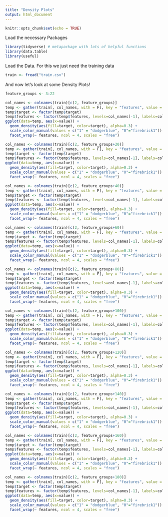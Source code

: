 ---
title: "Density Plots"
output: html_document
---

```{r setup, include=FALSE}
knitr::opts_chunk$set(echo = TRUE)
```

Load the necessary Packages

```{r Packages}

library(tidyverse) # metapackage with lots of helpful functions
library(data.table)
library(useful)

```

Load the Data. For this we just need the training data

```{r Data}

train <- fread("train.csv")

```

And now let's look at some Density Plots!

```{r Data}

feature_groups <- 3:22

col_names <- colnames(train)[c(2, feature_groups)]
temp <- gather(train[, col_names, with = F], key = "features", value = "value", -target)
temp$target <- factor(temp$target)
temp$features <- factor(temp$features, levels=col_names[-1], labels=col_names[-1])
ggplot(data=temp, aes(x=value)) +
  geom_density(aes(fill=target, color=target), alpha=0.3) +
  scale_color_manual(values = c("1" = "dodgerblue", "0"="firebrick1")) +
  facet_wrap(~ features, ncol = 4, scales = "free")

col_names <- colnames(train)[c(2, feature_groups+20)]
temp <- gather(train[, col_names, with = F], key = "features", value = "value", -target)
temp$target <- factor(temp$target)
temp$features <- factor(temp$features, levels=col_names[-1], labels=col_names[-1])
ggplot(data=temp, aes(x=value)) +
  geom_density(aes(fill=target, color=target), alpha=0.3) +
  scale_color_manual(values = c("1" = "dodgerblue", "0"="firebrick1")) +
  facet_wrap(~ features, ncol = 4, scales = "free")

col_names <- colnames(train)[c(2, feature_groups+40)]
temp <- gather(train[, col_names, with = F], key = "features", value = "value", -target)
temp$target <- factor(temp$target)
temp$features <- factor(temp$features, levels=col_names[-1], labels=col_names[-1])
ggplot(data=temp, aes(x=value)) +
  geom_density(aes(fill=target, color=target), alpha=0.3) +
  scale_color_manual(values = c("1" = "dodgerblue", "0"="firebrick1")) +
  facet_wrap(~ features, ncol = 4, scales = "free")

col_names <- colnames(train)[c(2, feature_groups+60)]
temp <- gather(train[, col_names, with = F], key = "features", value = "value", -target)
temp$target <- factor(temp$target)
temp$features <- factor(temp$features, levels=col_names[-1], labels=col_names[-1])
ggplot(data=temp, aes(x=value)) +
  geom_density(aes(fill=target, color=target), alpha=0.3) +
  scale_color_manual(values = c("1" = "dodgerblue", "0"="firebrick1")) +
  facet_wrap(~ features, ncol = 4, scales = "free")

col_names <- colnames(train)[c(2, feature_groups+80)]
temp <- gather(train[, col_names, with = F], key = "features", value = "value", -target)
temp$target <- factor(temp$target)
temp$features <- factor(temp$features, levels=col_names[-1], labels=col_names[-1])
ggplot(data=temp, aes(x=value)) +
  geom_density(aes(fill=target, color=target), alpha=0.3) +
  scale_color_manual(values = c("1" = "dodgerblue", "0"="firebrick1")) +
  facet_wrap(~ features, ncol = 4, scales = "free")

col_names <- colnames(train)[c(2, feature_groups+100)]
temp <- gather(train[, col_names, with = F], key = "features", value = "value", -target)
temp$target <- factor(temp$target)
temp$features <- factor(temp$features, levels=col_names[-1], labels=col_names[-1])
ggplot(data=temp, aes(x=value)) +
  geom_density(aes(fill=target, color=target), alpha=0.3) +
  scale_color_manual(values = c("1" = "dodgerblue", "0"="firebrick1")) +
  facet_wrap(~ features, ncol = 4, scales = "free")

col_names <- colnames(train)[c(2, feature_groups+120)]
temp <- gather(train[, col_names, with = F], key = "features", value = "value", -target)
temp$target <- factor(temp$target)
temp$features <- factor(temp$features, levels=col_names[-1], labels=col_names[-1])
ggplot(data=temp, aes(x=value)) +
  geom_density(aes(fill=target, color=target), alpha=0.3) +
  scale_color_manual(values = c("1" = "dodgerblue", "0"="firebrick1")) +
  facet_wrap(~ features, ncol = 4, scales = "free")

col_names <- colnames(train)[c(2, feature_groups+140)]
temp <- gather(train[, col_names, with = F], key = "features", value = "value", -target)
temp$target <- factor(temp$target)
temp$features <- factor(temp$features, levels=col_names[-1], labels=col_names[-1])
ggplot(data=temp, aes(x=value)) +
  geom_density(aes(fill=target, color=target), alpha=0.3) +
  scale_color_manual(values = c("1" = "dodgerblue", "0"="firebrick1")) +
  facet_wrap(~ features, ncol = 4, scales = "free")

col_names <- colnames(train)[c(2, feature_groups+160)]
temp <- gather(train[, col_names, with = F], key = "features", value = "value", -target)
temp$target <- factor(temp$target)
temp$features <- factor(temp$features, levels=col_names[-1], labels=col_names[-1])
ggplot(data=temp, aes(x=value)) +
  geom_density(aes(fill=target, color=target), alpha=0.3) +
  scale_color_manual(values = c("1" = "dodgerblue", "0"="firebrick1")) +
  facet_wrap(~ features, ncol = 4, scales = "free")

col_names <- colnames(train)[c(2, feature_groups+180)]
temp <- gather(train[, col_names, with = F], key = "features", value = "value", -target)
temp$target <- factor(temp$target)
temp$features <- factor(temp$features, levels=col_names[-1], labels=col_names[-1])
ggplot(data=temp, aes(x=value)) +
  geom_density(aes(fill=target, color=target), alpha=0.3) +
  scale_color_manual(values = c("1" = "dodgerblue", "0"="firebrick1")) +
  facet_wrap(~ features, ncol = 4, scales = "free")

```